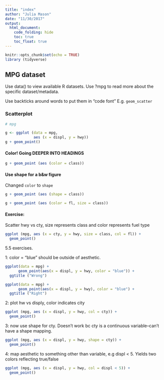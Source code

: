 ```yaml
---
title: "index"
author: "Julia Mason"
date: "11/30/2017"
output: 
  html_document:
    code_folding: hide
    toc: true
    toc_float: true
---
```


```r
knitr::opts_chunk$set(echo = TRUE)
library (tidyverse)

```

## MPG dataset

Use data() to view available R datasets. Use ?mpg to read more about the specific dataset/metadata. 

Use backticks around words to put them in "code font" E.g. `geom_scatter`

### Scatterplot
```r
# mpg

g <- ggplot (data = mpg,
             aes (x = displ, y = hwy)) 
g + geom_point()

```

#### Color! Going DEEPER INTO HEADINGS
```r
g + geom_point (aes (color = class))
```

#### Use shape for a b&w figure
Changed `color` to `shape`

```r
g + geom_point (aes (shape = class))
```
```r
g + geom_point (aes (color = fl, size = class))
```
#### Exercise:
Scatter hwy vs cty, size represents class and color represents fuel type

```r
ggplot (mpg, aes (x = cty, y = hwy, size = class, col = fl)) +
  geom_point()
```
5.5 exercises. 

1: color = "blue" should be outside of aesthetic. 
```r

ggplot(data = mpg) + 
      geom_point(aes(x = displ, y = hwy, color = "blue")) +
  ggtitle ("Wrong")

ggplot(data = mpg) + 
      geom_point(aes(x = displ, y = hwy), color = "blue") +
  ggtitle ("Right")
```


2: plot hw vs disply, color indicates city
```r
ggplot (mpg, aes (x = displ, y = hwy, col = cty)) +
  geom_point()
```
3: now use shape for cty. Doesn't work bc cty is a continuous variable--can't have a shape mapping. 
```r
ggplot (mpg, aes (x = displ, y = hwy, shape = cty)) +
  geom_point()
```

4: map aesthetic to something other than variable, e.g displ < 5. Yields two colors reflecting true/false
```r

ggplot (mpg, aes (x = displ, y = hwy, col = displ < 5)) +
  geom_point()

```


